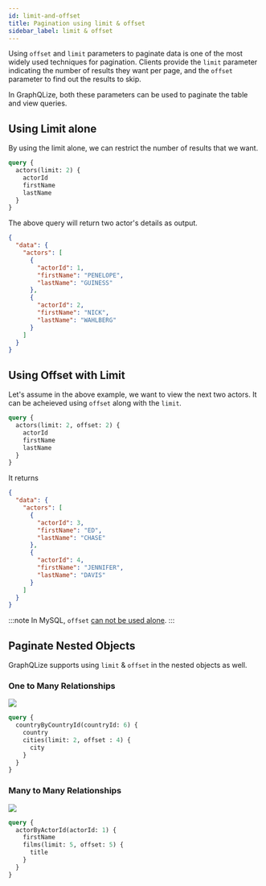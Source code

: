 ```yaml
---
id: limit-and-offset
title: Pagination using limit & offset
sidebar_label: limit & offset
---
```


Using `offset` and `limit` parameters to paginate data is one of the most widely used techniques for pagination. Clients provide the `limit` parameter indicating the number of results they want per page, and the `offset` parameter to find out the results to skip.

In GraphQLize, both these parameters can be used to paginate the table and view queries. 

## Using Limit alone

By using the limit alone, we can restrict the number of results that we want.

```graphql
query {
  actors(limit: 2) {
    actorId
    firstName
    lastName
  }
}
```

The above query will return two actor's details as output.

```json
{
  "data": {
    "actors": [
      {
        "actorId": 1,
        "firstName": "PENELOPE",
        "lastName": "GUINESS"
      },
      {
        "actorId": 2,
        "firstName": "NICK",
        "lastName": "WAHLBERG"
      }
    ]
  }
}
```

## Using Offset with Limit 

Let's assume in the above example, we want to view the next two actors. It can be acheieved using `offset` along with the `limit`.

```graphql
query {
  actors(limit: 2, offset: 2) {
    actorId
    firstName
    lastName
  }
}
```

It returns

```json
{
  "data": {
    "actors": [
      {
        "actorId": 3,
        "firstName": "ED",
        "lastName": "CHASE"
      },
      {
        "actorId": 4,
        "firstName": "JENNIFER",
        "lastName": "DAVIS"
      }
    ]
  }
}
```

:::note
In MySQL, `offset` [can not be used alone](https://dev.mysql.com/doc/refman/8.0/en/select.html#id4651990).
:::

## Paginate Nested Objects
  
  
GraphQLize supports using `limit` & `offset` in the nested objects as well. 

### One to Many Relationships

![](/img/address_city_country_er_diagram.png)

```graphql {4}
query {
  countryByCountryId(countryId: 6) {
    country
    cities(limit: 2, offset : 4) {
      city
    }
  }
}
```


### Many to Many Relationships

![](/img/film_actor_er_diagram.png)

```graphql {4}
query {
  actorByActorId(actorId: 1) {
    firstName
    films(limit: 5, offset: 5) {
      title
    }
  }
}
```